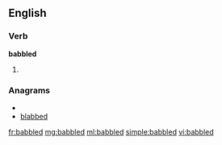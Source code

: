 ==English==

===Verb===
'''babbled'''

# {{past of|[[babble]]}}

===Anagrams===
* {{alphagram|abbbdel}}
* [[blabbed#English|blabbed]]

[[fr:babbled]]
[[mg:babbled]]
[[ml:babbled]]
[[simple:babbled]]
[[vi:babbled]]